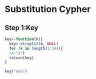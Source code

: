 Substitution Cypher
========================================================

## Step 1:Key
```r
key<-function(k){
  key<-strsplit(k, NULL)
  for (k in length(1:10)){
  1<-"a"}
  return(key)
}
```

```r
key("aaa")
```
